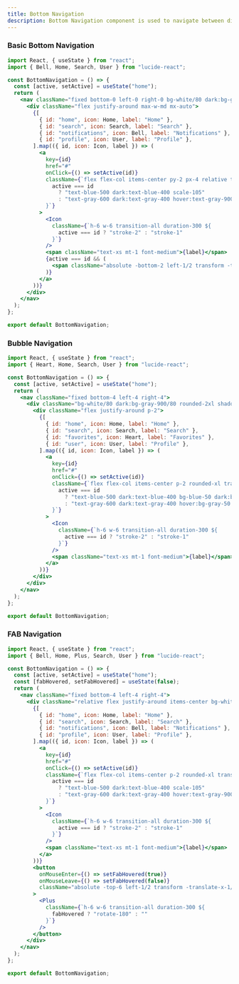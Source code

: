 ```yaml
---
title: Bottom Navigation
description: Bottom Navigation component is used to navigate between different sections of an application.
---
```


### Basic Bottom Navigation
<Preview>
<BottomNavigation />
</Preview>

```jsx
import React, { useState } from "react";
import { Bell, Home, Search, User } from "lucide-react";

const BottomNavigation = () => {
  const [active, setActive] = useState("home");
  return (
    <nav className="fixed bottom-0 left-0 right-0 bg-white/80 dark:bg-gray-900/80 border-t border-gray-200/50 dark:border-gray-800/50 px-2 pb-safe-area-inset-bottom">
      <div className="flex justify-around max-w-md mx-auto">
        {[
          { id: "home", icon: Home, label: "Home" },
          { id: "search", icon: Search, label: "Search" },
          { id: "notifications", icon: Bell, label: "Notifications" },
          { id: "profile", icon: User, label: "Profile" },
        ].map(({ id, icon: Icon, label }) => (
          <a
            key={id}
            href="#"
            onClick={() => setActive(id)}
            className={`flex flex-col items-center py-2 px-4 relative transition-all duration-300 ${
              active === id
                ? "text-blue-500 dark:text-blue-400 scale-105"
                : "text-gray-600 dark:text-gray-400 hover:text-gray-900 dark:hover:text-gray-200"
            }`}
          >
            <Icon
              className={`h-6 w-6 transition-all duration-300 ${
                active === id ? "stroke-2" : "stroke-1"
              }`}
            />
            <span className="text-xs mt-1 font-medium">{label}</span>
            {active === id && (
              <span className="absolute -bottom-2 left-1/2 transform -translate-x-1/2 w-1 h-1 bg-blue-500 dark:bg-blue-400 rounded-full" />
            )}
          </a>
        ))}
      </div>
    </nav>
  );
};

export default BottomNavigation;
```

### Bubble Navigation
<Preview>
<BubbleNavigation />
</Preview>

```jsx
import React, { useState } from "react";
import { Heart, Home, Search, User } from "lucide-react";

const BottomNavigation = () => {
  const [active, setActive] = useState("home");
  return (
    <nav className="fixed bottom-4 left-4 right-4">
      <div className="bg-white/80 dark:bg-gray-900/80 rounded-2xl shadow-lg border border-gray-200/50 dark:border-gray-800/50 max-w-md mx-auto">
        <div className="flex justify-around p-2">
          {[
            { id: "home", icon: Home, label: "Home" },
            { id: "search", icon: Search, label: "Search" },
            { id: "favorites", icon: Heart, label: "Favorites" },
            { id: "user", icon: User, label: "Profile" },
          ].map(({ id, icon: Icon, label }) => (
            <a
              key={id}
              href="#"
              onClick={() => setActive(id)}
              className={`flex flex-col items-center p-2 rounded-xl transition-all duration-300 ${
                active === id
                  ? "text-blue-500 dark:text-blue-400 bg-blue-50 dark:bg-blue-900/20 scale-105"
                  : "text-gray-600 dark:text-gray-400 hover:bg-gray-50 dark:hover:bg-gray-800/50"
              }`}
            >
              <Icon
                className={`h-6 w-6 transition-all duration-300 ${
                  active === id ? "stroke-2" : "stroke-1"
                }`}
              />
              <span className="text-xs mt-1 font-medium">{label}</span>
            </a>
          ))}
        </div>
      </div>
    </nav>
  );
};

export default BottomNavigation;
```

### FAB Navigation
<Preview>
<FabNavigation />
</Preview>

```jsx
import React, { useState } from "react";
import { Bell, Home, Plus, Search, User } from "lucide-react";

const BottomNavigation = () => {
  const [active, setActive] = useState("home");
  const [fabHovered, setFabHovered] = useState(false);
  return (
    <nav className="fixed bottom-4 left-4 right-4">
      <div className="relative flex justify-around items-center bg-white/80 dark:bg-gray-900/80 rounded-2xl p-2 shadow-lg border border-gray-200/50 dark:border-gray-800/50 max-w-md mx-auto">
        {[
          { id: "home", icon: Home, label: "Home" },
          { id: "search", icon: Search, label: "Search" },
          { id: "notifications", icon: Bell, label: "Notifications" },
          { id: "profile", icon: User, label: "Profile" },
        ].map(({ id, icon: Icon, label }) => (
          <a
            key={id}
            href="#"
            onClick={() => setActive(id)}
            className={`flex flex-col items-center p-2 rounded-xl transition-all duration-300 ${
              active === id
                ? "text-blue-500 dark:text-blue-400 scale-105"
                : "text-gray-600 dark:text-gray-400 hover:text-gray-900 dark:hover:text-gray-200"
            }`}
          >
            <Icon
              className={`h-6 w-6 transition-all duration-300 ${
                active === id ? "stroke-2" : "stroke-1"
              }`}
            />
            <span className="text-xs mt-1 font-medium">{label}</span>
          </a>
        ))}
        <button
          onMouseEnter={() => setFabHovered(true)}
          onMouseLeave={() => setFabHovered(false)}
          className="absolute -top-6 left-1/2 transform -translate-x-1/2 bg-gradient-to-r from-blue-500 to-blue-600 dark:from-blue-600 dark:to-blue-700 text-white rounded-2xl p-3 shadow-lg hover:shadow-xl transition-all duration-300 hover:scale-110 active:scale-95"
        >
          <Plus
            className={`h-6 w-6 transition-all duration-300 ${
              fabHovered ? "rotate-180" : ""
            }`}
          />
        </button>
      </div>
    </nav>
  );
};

export default BottomNavigation;
```